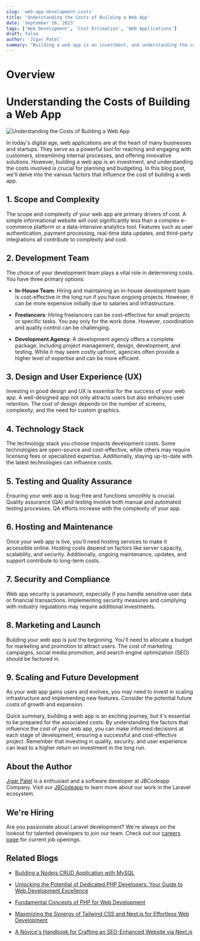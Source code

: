 ```yaml
---
slug: 'web-app-development-costs'
title: 'Understanding the Costs of Building a Web App'
date: 'September 26, 2023'
tags: ['Web Development', 'Cost Estimation', 'Web Applications']
draft: false
author: 'Jigar Patel'
summary: "Building a web app is an investment, and understanding the costs involved is crucial for planning and budgeting. In this blog post, we'll delve into the various factors that influence the cost of building a web app."
---
```


# Overview

<TOCInline toc={props.toc} exclude="Overview" toHeading={2} defaultimage="" />

# Understanding the Costs of Building a Web App

![Understanding the Costs of Building a Web App](/static/blog/web-app-development-costs/image.png)

In today's digital age, web applications are at the heart of many businesses and startups. They serve as a powerful tool for reaching and engaging with customers, streamlining internal processes, and offering innovative solutions. However, building a web app is an investment, and understanding the costs involved is crucial for planning and budgeting. In this blog post, we'll delve into the various factors that influence the cost of building a web app.

## 1. Scope and Complexity

The scope and complexity of your web app are primary drivers of cost. A simple informational website will cost significantly less than a complex e-commerce platform or a data-intensive analytics tool. Features such as user authentication, payment processing, real-time data updates, and third-party integrations all contribute to complexity and cost.

## 2. Development Team

The choice of your development team plays a vital role in determining costs. You have three primary options:

- **In-House Team**: Hiring and maintaining an in-house development team is cost-effective in the long run if you have ongoing projects. However, it can be more expensive initially due to salaries and infrastructure.

- **Freelancers**: Hiring freelancers can be cost-effective for small projects or specific tasks. You pay only for the work done. However, coordination and quality control can be challenging.

- **Development Agency**: A development agency offers a complete package, including project management, design, development, and testing. While it may seem costly upfront, agencies often provide a higher level of expertise and can be more efficient.

## 3. Design and User Experience (UX)

Investing in good design and UX is essential for the success of your web app. A well-designed app not only attracts users but also enhances user retention. The cost of design depends on the number of screens, complexity, and the need for custom graphics.

## 4. Technology Stack

The technology stack you choose impacts development costs. Some technologies are open-source and cost-effective, while others may require licensing fees or specialized expertise. Additionally, staying up-to-date with the latest technologies can influence costs.

## 5. Testing and Quality Assurance

Ensuring your web app is bug-free and functions smoothly is crucial. Quality assurance (QA) and testing involve both manual and automated testing processes. QA efforts increase with the complexity of your app.

## 6. Hosting and Maintenance

Once your web app is live, you'll need hosting services to make it accessible online. Hosting costs depend on factors like server capacity, scalability, and security. Additionally, ongoing maintenance, updates, and support contribute to long-term costs.

## 7. Security and Compliance

Web app security is paramount, especially if you handle sensitive user data or financial transactions. Implementing security measures and complying with industry regulations may require additional investments.

## 8. Marketing and Launch

Building your web app is just the beginning. You'll need to allocate a budget for marketing and promotion to attract users. The cost of marketing campaigns, social media promotion, and search engine optimization (SEO) should be factored in.

## 9. Scaling and Future Development

As your web app gains users and evolves, you may need to invest in scaling infrastructure and implementing new features. Consider the potential future costs of growth and expansion.

Quick summary, building a web app is an exciting journey, but it's essential to be prepared for the associated costs. By understanding the factors that influence the cost of your web app, you can make informed decisions at each stage of development, ensuring a successful and cost-effective project. Remember that investing in quality, security, and user experience can lead to a higher return on investment in the long run.

## About the Author

[Jigar Patel](https://expertlaravel.com) is a
enthusiast and a software developer at JBCodeapp Company. Visit our [JBCodeapp](https://jbcodeapp.com) to learn more about our work in the Laravel ecosystem.

## We're Hiring

Are you passionate about Laravel development? We're always on the lookout for talented developers to join our team. Check out our [careers page](https://jbcodeapp.com/career) for current job openings.

## Related Blogs

- [Building a Nodejs CRUD Application with MySQL](building-a-nodejs-crud-with-mysql)

- [Unlocking the Potential of Dedicated PHP Developers: Your Guide to Web Development Excellence](dedicated-php-developers-guide-web-development-excellence)

- [Fundamental Concepts of PHP for Web Development](php-web-development-fundamentals)

- [Maximizing the Synergy of Tailwind CSS and Next.js for Effortless Web Development](maximizing-synergy-tailwind-css-next-js-web-development)

- [A Novice's Handbook for Crafting an SEO-Enhanced Website via Next.js](a-novices-guide-to-seo-enhanced-websites-with-nextjs)
